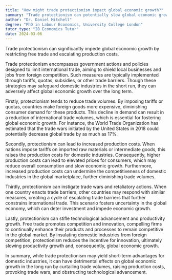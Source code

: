 ```yaml
---
title: "How might trade protectionism impact global economic growth?"
summary: "Trade protectionism can potentially slow global economic growth by limiting free trade and increasing production costs."
author: "Dr. Daniel Mitchell"
degree: "PhD in Labour Economics, University College London"
tutor_type: "IB Economics Tutor"
date: 2024-03-06
---
```


Trade protectionism can significantly impede global economic growth by restricting free trade and escalating production costs.

Trade protectionism encompasses government actions and policies designed to limit international trade, aiming to shield local businesses and jobs from foreign competition. Such measures are typically implemented through tariffs, quotas, subsidies, or other trade barriers. Though these strategies may safeguard domestic industries in the short run, they can adversely affect global economic growth over the long term.

Firstly, protectionism tends to reduce trade volumes. By imposing tariffs or quotas, countries make foreign goods more expensive, diminishing consumer demand for these products. This decline in demand can result in a reduction of international trade volumes, which is essential for fostering global economic growth. For instance, the World Trade Organization has estimated that the trade wars initiated by the United States in 2018 could potentially decrease global trade by as much as $17\%$.

Secondly, protectionism can lead to increased production costs. When nations impose tariffs on imported raw materials or intermediate goods, this raises the production costs for domestic industries. Consequently, higher production costs can lead to elevated prices for consumers, which may reduce overall consumption and slow economic growth. Furthermore, increased production costs can undermine the competitiveness of domestic industries in the global marketplace, further diminishing trade volumes.

Thirdly, protectionism can instigate trade wars and retaliatory actions. When one country enacts trade barriers, other countries may respond with similar measures, creating a cycle of escalating trade barriers that further constrains international trade. This scenario fosters uncertainty in the global economy, which can deter investment and impede economic growth.

Lastly, protectionism can stifle technological advancement and productivity growth. Free trade promotes competition and innovation, compelling firms to continually enhance their products and processes to remain competitive in the global market. By insulating domestic industries from foreign competition, protectionism reduces the incentive for innovation, ultimately slowing productivity growth and, consequently, global economic growth.

In summary, while trade protectionism may yield short-term advantages for domestic industries, it can have detrimental effects on global economic growth in the long run by curtailing trade volumes, raising production costs, provoking trade wars, and obstructing technological advancement.
    